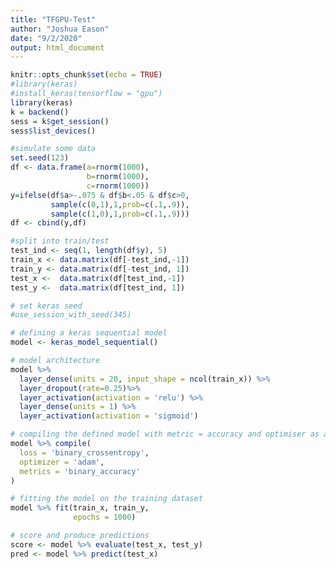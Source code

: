 ---
title: "TFGPU-Test"
author: "Joshua Eason"
date: "9/2/2020"
output: html_document
---

```{r setup, include=FALSE}
knitr::opts_chunk$set(echo = TRUE)
#library(keras)
#install_keras(tensorflow = "gpu")
library(keras)
k = backend()
sess = k$get_session()
sess$list_devices()
```


```{r}
#simulate some data
set.seed(123)
df <- data.frame(a=rnorm(1000),
                 b=rnorm(1000),
                 c=rnorm(1000))
y=ifelse(df$a>-.075 & df$b<.05 & df$c>0,
         sample(c(0,1),1,prob=c(.1,.9)),
         sample(c(1,0),1,prob=c(.1,.9)))
df <- cbind(y,df)

#split into train/test
test_ind <- seq(1, length(df$y), 5) 
train_x <- data.matrix(df[-test_ind,-1])
train_y <- data.matrix(df[-test_ind, 1])
test_x <-  data.matrix(df[test_ind,-1])
test_y <-  data.matrix(df[test_ind, 1])
```

```{r}


# set keras seed
#use_session_with_seed(345)

# defining a keras sequential model
model <- keras_model_sequential()

# model architecture
model %>% 
  layer_dense(units = 20, input_shape = ncol(train_x)) %>%
  layer_dropout(rate=0.25)%>%
  layer_activation(activation = 'relu') %>% 
  layer_dense(units = 1) %>%
  layer_activation(activation = 'sigmoid')

# compiling the defined model with metric = accuracy and optimiser as adam.
model %>% compile(
  loss = 'binary_crossentropy',
  optimizer = 'adam',
  metrics = 'binary_accuracy'
)

# fitting the model on the training dataset
model %>% fit(train_x, train_y, 
              epochs = 1000)

# score and produce predictions
score <- model %>% evaluate(test_x, test_y)
pred <- model %>% predict(test_x)
```


